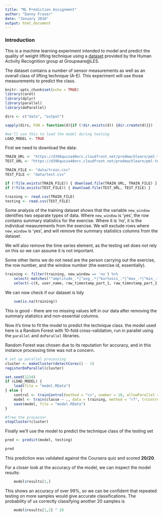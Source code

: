 ```yaml
---
title: "ML Prediction Assignment"
author: "Danny Fraser"
date: "January 2016"
output: html_document
---
```


### Introduction

This is a machine learning experiment intended to model and predict the quality of weight lifting technique using a [dataset][har] provided by the Human Activity Recognition group at Groupware@LES.

The dataset contains a number of sensor measurements as well as an overall class of lifting technique (A-E). This experiment will use those measurements to predict the class.


```r
knitr::opts_chunk$set(echo = TRUE)
library(caret)
library(dplyr)
library(parallel)
library(doParallel)

dirs <- c("data", "output")

sapply(dirs, FUN = function(d){if (!dir.exists(d)) {dir.create(d)}})

#we'll use this to load the model during testing
LOAD_MODEL <- TRUE

```

First we need to download the data:
```r
TRAIN_URL <- "https://d396qusza40orc.cloudfront.net/predmachlearn/pml-training.csv"
TEST_URL <- "https://d396qusza40orc.cloudfront.net/predmachlearn/pml-testing.csv"

TRAIN_FILE <- "data/train.csv"
TEST_FILE <- "data/test.csv"

if (!file.exists(TRAIN_FILE)) { download.file(TRAIN_URL, TRAIN_FILE) }
if (!file.exists(TEST_FILE)) { download.file(TEST_URL, TEST_FILE) }

training <- read.csv(TRAIN_FILE)
testing <- read.csv(TEST_FILE)
```

Some analysis of the training dataset shows that the variable `new_window` identifies two separate types of data. Where `new_window` is 'yes', the row contains summary statistics for the exercise. Where it is 'no', it is the individual measurements from the exercise. We will exclude rows where `new_window` is 'yes', and will remove the summary statistics columns from the dataset.

We will also remove the time series element, as the testing set does not rely on this so we can assume it is not important.

Some other items we do not need are the person carrying out the exercise, the row number, and the window number (the exercise id, essentially).
```r
training <- filter(training, new_window == 'no') %>% 
    select(-matches("^amplitude_.*|^avg_.*|^kurtosis_.*|^max_.*|^min_.*|^skewness_.*|^stddev_.*|^var_.*")) %>% 
    select(-c(X, user_name, raw_timestamp_part_1, raw_timestamp_part_2, cvtd_timestamp, num_window, new_window))
```

We can now check if our dataset is tidy
```r
    sum(is.na(training))
```

This is good - there are no missing values left in our data after removing the summary statistics and non-essential columns.


Now it's time to fit the model to predict the technique class. the model used here is a Random Forest with 10-fold cross-validation, run in parallel using the `parallel` and `doParallel` libraries.

Random Forest was chosen due to its reputation for accuracy, and in this instance processing time was not a concern.

```r
# set up parallel processing
cluster <- makeCluster(detectCores() - 1)
registerDoParallel(cluster)
```
```r
set.seed(1234)
if (LOAD_MODEL) {
    load(file = "model.RData")
} else {
    control <- trainControl(method = "cv", number = 10, allowParallel = TRUE)
    model <- train(classe ~ ., data = training, method = "rf", trControl = control)
    save(model, file = "model.RData")
}
```
```r
#free the processor
stopCluster(cluster)
```


Finally we'll use the model to predict the technique class of the testing set
```r
pred <- predict(model, testing)
```
```r
pred
```

This prediction was validated against the Coursera quiz and scored **20/20**.

For a closer look at the accuracy of the model, we can inspect the model results:
```r
    model$results[1,]
```

This shows an accuracy of over 99%, so we can be confident that repeated testing on more samples would give accurate classifications. The probability of us correctly classifying another 20 samples is
```r
    model$results[1,2] ^ 20
```


[har]: http://groupware.les.inf.puc-rio.br/har "Human Activity Recognition"
